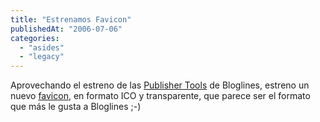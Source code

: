 ```yaml
---
title: "Estrenamos Favicon"
publishedAt: "2006-07-06"
categories: 
  - "asides"
  - "legacy"
---
```


Aprovechando el estreno de las [Publisher Tools](http://www.bloglines.com/profile?mode=4) de Bloglines, estreno un nuevo [favicon](http://www.jinlabs.com/favicon.ico), en formato ICO y transparente, que parece ser el formato que más le gusta a Bloglines ;-)

